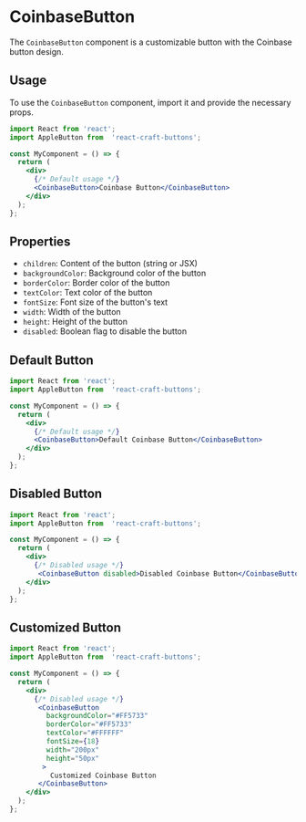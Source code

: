 
<Meta
  title="Buttons/CoinbaseButton"
  component={CoinbaseButton}
/>

# CoinbaseButton

The `CoinbaseButton` component is a customizable button with the Coinbase button design.

## Usage

To use the `CoinbaseButton` component, import it and provide the necessary props.

```jsx
import React from 'react';
import AppleButton from  'react-craft-buttons';  

const MyComponent = () => {
  return (
    <div>
      {/* Default usage */}
      <CoinbaseButton>Coinbase Button</CoinbaseButton>
    </div>
  );
};

```
## Properties

- `children`: Content of the button (string or JSX)
- `backgroundColor`: Background color of the button
- `borderColor`: Border color of the button
- `textColor`: Text color of the button
- `fontSize`: Font size of the button's text
- `width`: Width of the button
- `height`: Height of the button
- `disabled`: Boolean flag to disable the button


## Default Button


```jsx
import React from 'react';
import AppleButton from  'react-craft-buttons';  

const MyComponent = () => {
  return (
    <div>
      {/* Default usage */}
      <CoinbaseButton>Default Coinbase Button</CoinbaseButton>
    </div>
  );
};
```


## Disabled Button


```jsx
import React from 'react';
import AppleButton from  'react-craft-buttons';  

const MyComponent = () => {
  return (
    <div>
      {/* Disabled usage */}
       <CoinbaseButton disabled>Disabled Coinbase Button</CoinbaseButton>
    </div>
  );
};
```


## Customized  Button


```jsx
import React from 'react';
import AppleButton from  'react-craft-buttons';  

const MyComponent = () => {
  return (
    <div>
      {/* Disabled usage */}
       <CoinbaseButton
         backgroundColor="#FF5733"
         borderColor="#FF5733"
         textColor="#FFFFFF"
         fontSize={18}
         width="200px"
         height="50px"
        >
          Customized Coinbase Button
       </CoinbaseButton>
    </div>
  );
};
```


